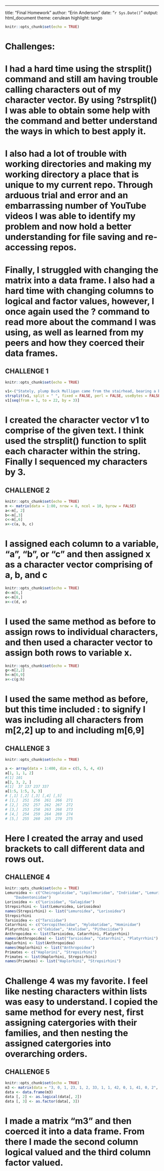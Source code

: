 ---
title: "Final Homework"
author: "Erin Anderson"
date: "`r Sys.Date()`"
output: html_document
  theme: cerulean
  highlight: tango

```r
knitr::opts_chunk$set(echo = TRUE)
```
# Challenges: 
 
# I had a hard time using the strsplit() command and still am having trouble calling characters out of my character vector. By using ?strsplit() I was able to obtain some help with the command and better understand the ways in which to best apply it.

# I also had a lot of trouble with working directories and making my working directory a place that is unique to my current repo. Through arduous trial and error and an embarrassing number of YouTube videos I was able to identify my problem and now hold a better understanding for file saving and re-accessing repos.

# Finally, I struggled with changing the matrix into a data frame. I also had a hard time with changing columns to logical and factor values, however, I once again used the ? command to read more about the command I was using, as well as learned from my peers and how they coerced their data frames.

## CHALLENGE 1
```r
knitr::opts_chunk$set(echo = TRUE)

v1<-("Stately, plump Buck Mulligan came from the stairhead, bearing a bowl of lather on which a mirror and a razor lay crossed.")
strsplit(v1, split = " ", fixed = FALSE, perl = FALSE, useBytes = FALSE)
v1[seq(from = 1, to = 22, by = 3)]

```
# I created the character vector v1 to comprise of the given text. I think used the strsplit() function to split each character within the string. Finally I sequenced my characters by 3.

## CHALLENGE 2
```r
knitr::opts_chunk$set(echo = TRUE)
m <- matrix(data = 1:80, nrow = 8, ncol = 10, byrow = FALSE)
a<-m[, 2]
b<-m[,3]
c<-m[,6]
x<-c(a, b, c)
```
# I assigned each column to a variable, "a", "b", or "c" and then assigned x as a character vector comprising of a, b, and c
```r
knitr::opts_chunk$set(echo = TRUE)
d<-m[6,]
e<-m[8,]
x<-c(d, e)
```
# I used the same method as before to assign rows to individual characters, and then used a character vector to assign both rows to variable x.
```r
knitr::opts_chunk$set(echo = TRUE)
g<-m[2,2]
h<-m[6,9]
x<-c(g:h)
```

# I used the same method as before, but this time included : to signify I was including all characters from m[2,2] up to and including m[6,9]

## CHALLENGE 3
```r
knitr::opts_chunk$set(echo = TRUE)

a <- array(data = 1:400, dim = c(5, 5, 4, 4))
a[1, 1, 1, 2]
#[1] 101
a[2, 3, 2, ]
#[1]  37 137 237 337
a[1:5, 1:5, 3, 3]
# [,1] [,2] [,3] [,4] [,5]
# [1,]  251  256  261  266  271
# [2,]  252  257  262  267  272
# [3,]  253  258  263  268  273
# [4,]  254  259  264  269  274
# [5,]  255  260  265  270  275
```
# Here I created the array and used brackets to call different data and rows out.

## CHALLENGE 4
```r
knitr::opts_chunk$set(echo = TRUE)
Lemuroidea <- c("Cheirogaleidae", "Lepilemuridae", "Indriidae", "Lemuridae",
    "Daubentoniidae")
Lorisoidea <- c("Lorisidae", "Galagidae")
Strepsirhini <- list(Lemuroidea, Lorisoidea)
names(Strepsirhini) <- list("Lemuroidea", "Lorisoidea")
Strepsirhini
Tarsioidea <- c("Tarsiidae")
Catarrhini <- c("Cercopithecidae", "Hylobatidae", "Hominidae")
Platyrrhini <- c("Cebidae", "Atelidae", "Pitheciidae")
Anthropoidea <- list(Tarsioidea, Catarrhini, Platyrrhini)
names(Anthropoidea) <- list("Tarsioidea", "Catarrhini", "Platyrrhini")
Haplorhini <- list(Anthropoidea)
names(Haplorhini) <- list("Anthropoidea")
Primates <- c("Haplorini", "Strepsirhini")
Primates <- list(Haplorhini, Strepsirhini)
names(Primates) <- list("Haplorhini", "Strepsirhini")
```

# Challenge 4 was my favorite. I feel like nesting characters within lists was easy to understand. I copied the same method for every nest, first assigning catergories with their families, and then nesting the assigned catergories into overarching orders.

## CHALLENGE 5
```r
knitr::opts_chunk$set(echo = TRUE)
m3 <- matrix(data = "3, 0, 1, 23, 1, 2, 33, 1, 1, 42, 0, 1, 41, 0, 2", nrow = 5, ncol = 3, byrow = FALSE)
data <- data.frame(m3)
data [, 2] <- as.logical(data[, 2])
data [, 3] <- as.factor(data[, 3])
```
# I made a matrix "m3" and then coerced it into a data frame. From there I made the second column logical valued and the third column factor valued.